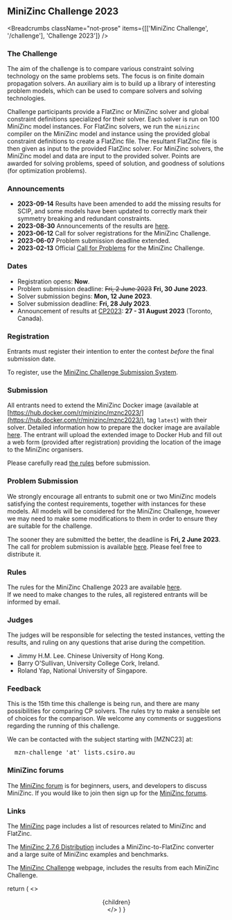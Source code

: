 
## MiniZinc Challenge 2023

<Breadcrumbs
  className="not-prose"
  items={[['MiniZinc Challenge', '/challenge'], 'Challenge 2023']}
/>

### The Challenge

The aim of the challenge is to compare various constraint solving technology on the same problems
sets. The focus is on finite domain propagation solvers. An auxiliary aim is to build up a library
of interesting problem models, which can be used to compare solvers and solving technologies.

Challenge participants provide a FlatZinc or MiniZinc solver and global constraint definitions
specialized for their solver. Each solver is run on 100 MiniZinc model instances. For FlatZinc
solvers, we run the `minizinc` compiler on the MiniZinc model and instance using the provided global
constraint definitions to create a FlatZinc file. The resultant FlatZinc file is then given as input
to the provided FlatZinc solver. For MiniZinc solvers, the MiniZinc model and data are input to the
provided solver. Points are awarded for solving problems, speed of solution, and goodness of
solutions (for optimization problems).

### Announcements

- **2023-09-14** Results have been amended to add the missing results for SCIP, and some models have been updated to correctly mark their symmetry breaking and redundant constraints.
- **2023-08-30** Announcements of the results are [here](/challenge/2023/results).
- **2023-06-12** Call for solver registrations for the MiniZinc Challenge.
- **2023-06-07** Problem submission deadline extended.
- **2023-02-13** Official [Call for Problems](/challenge/2023/call_for_problems) for the MiniZinc Challenge.

### Dates

- Registration opens: **Now**.
- Problem submission deadline: ~~Fri, 2 June 2023~~ **Fri, 30 June 2023**.
- Solver submission begins: **Mon, 12 June 2023**.
- Solver submission deadline: **Fri, 28 July 2023**.
- Announcement of results at [<abbr>CP2023</abbr>](https://cp2023.a4cp.org): **27 - 31 August 2023**
  (Toronto, Canada).

### Registration

Entrants must register their intention to enter the contest _before_ the final submission date.

To register, use the [MiniZinc Challenge Submission System](https://challenge.minizinc.org).

### Submission

All entrants need to extend the MiniZinc Docker image (available at
[https://hub.docker.com/r/minizinc/mznc2023/](https://hub.docker.com/r/minizinc/mznc2023/), tag
`latest`) with their solver. Detailed information how to prepare the docker image are available
[here](/challenge/2023/docker). The entrant will upload the extended image to Docker Hub and fill out a web
form (provided after registration) providing the location of the image to the MiniZinc organisers.

Please carefully read [the rules](/challenge/2023/rules) before submission.

### Problem Submission

We strongly encourage all entrants to submit one or two MiniZinc models satisfying the contest
requirements, together with instances for these models. All models will be considered for the
MiniZinc Challenge, however we may need to make some modifications to them in order to ensure they
are suitable for the challenge.

The sooner they are submitted the better, the deadline is **Fri, 2 June 2023**. The call for problem
submission is available [here](/challenge/2023/call_for_problems). Please feel free to distribute it.

### Rules

The rules for the MiniZinc Challenge 2023 are available [here](/challenge/2023/rules).  
If we need to make changes to the rules, all registered entrants will be informed by email.

### Judges

The judges will be responsible for selecting the tested instances, vetting the results, and ruling
on any questions that arise during the competition.

- Jimmy H.M. Lee. Chinese University of Hong Kong.
- Barry O'Sullivan, University College Cork, Ireland.
- Roland Yap, National University of Singapore.

### Feedback

This is the 15th time this challenge is being run, and there are many possibilities for comparing CP
solvers. The rules try to make a sensible set of choices for the comparison. We welcome any comments
or suggestions regarding the running of this challenge.

We can be contacted with the subject starting with [MZNC23] at:

<pre>
  <kbd>mzn-challenge</kbd> 'at' <kbd>lists.csiro.au</kbd>
</pre>

### MiniZinc forums

The [MiniZinc forum](https://groups.google.com/forum/#!forum/minizinc) is for beginners, users, and developers to discuss MiniZinc. If you
would like to join then sign up for the [MiniZinc forums](https://groups.google.com/forum/#!forum/minizinc).

### Links

The [MiniZinc](/) page includes a list of resources related to MiniZinc and FlatZinc.

The [MiniZinc 2.7.6 Distribution](/doc-2.7.6/en/) includes a MiniZinc-to-FlatZinc
converter and a large suite of MiniZinc examples and benchmarks.

The [MiniZinc Challenge](/challenge) webpage, includes the results from each
MiniZinc Challenge.

  return (
    <>
      <Head>
        <title>{`MiniZinc - Challenge 2023`}</title>
      </Head>
      <Header />
      <main>
        <Container>
          <article className="prose prose-minizinc max-w-none py-6">
            {children}
          </article>
        </Container>
      </main>
      <Footer />
    </>
  )
}
